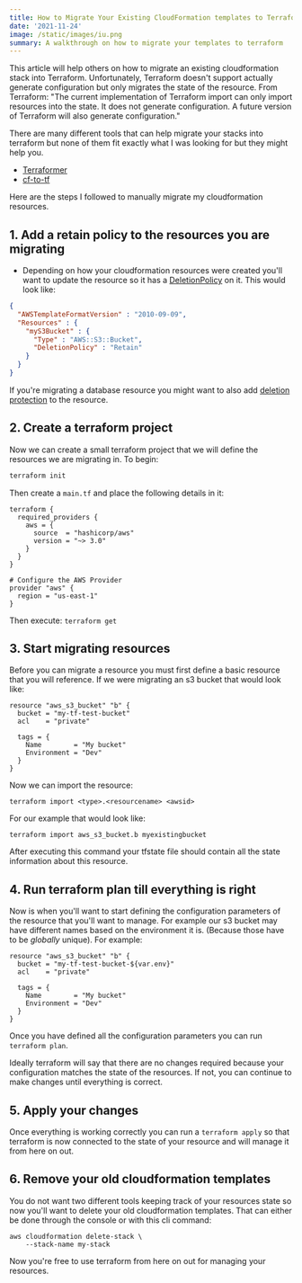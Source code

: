 ```yaml
---
title: How to Migrate Your Existing CloudFormation templates to Terraform
date: '2021-11-24'
image: /static/images/iu.png
summary: A walkthrough on how to migrate your templates to terraform
---
```


This article will help others on how to migrate an existing cloudformation stack into Terraform. Unfortunately, Terraform doesn't support actually generate configuration but only migrates the state of the resource. From Terraform: "The current implementation of Terraform import can only import resources into the state. It does not generate configuration. A future version of Terraform will also generate configuration."

There are many different tools that can help migrate your stacks into terraform but none of them fit exactly what I was looking for but they might help you.

* [Terraformer](https://github.com/GoogleCloudPlatform/terraformer)
* [cf-to-tf](https://github.com/humanmade/cf-to-tf)

Here are the steps I followed to manually migrate my cloudformation resources.

## 1. Add a retain policy to the resources you are migrating

* Depending on how your cloudformation resources were created you'll want to update the resource so it has a [DeletionPolicy](https://docs.aws.amazon.com/AWSCloudFormation/latest/UserGuide/aws-attribute-deletionpolicy.html) on it. This would look like:

```json
{
  "AWSTemplateFormatVersion" : "2010-09-09",
  "Resources" : {
    "myS3Bucket" : {
      "Type" : "AWS::S3::Bucket",
      "DeletionPolicy" : "Retain"
    }
  }
}
```

If you're migrating a database resource you might want to also add [deletion protection](https://docs.aws.amazon.com/AmazonRDS/latest/UserGuide/USER_DeleteInstance.html) to the resource.

## 2. Create a terraform project

Now we can create a small terraform project that we will define the resources we are migrating in. To begin:

```sh
terraform init
```

Then create a ```main.tf``` and place the following details in it:

```hcl
terraform {
  required_providers {
    aws = {
      source  = "hashicorp/aws"
      version = "~> 3.0"
    }
  }
}

# Configure the AWS Provider
provider "aws" {
  region = "us-east-1"
}
```

Then execute: ```terraform get```

## 3. Start migrating resources

Before you can migrate a resource you must first define a basic resource that you will reference. If we were migrating an s3 bucket that would look like:

```hcl
resource "aws_s3_bucket" "b" {
  bucket = "my-tf-test-bucket"
  acl    = "private"

  tags = {
    Name        = "My bucket"
    Environment = "Dev"
  }
}
```

Now we can import the resource:

```shell
terraform import <type>.<resourcename> <awsid>
```

For our example that would look like:

```shell
terraform import aws_s3_bucket.b myexistingbucket
```

After executing this command your tfstate file should contain all the state information about this resource.

## 4. Run terraform plan till everything is right

Now is when you'll want to start defining the configuration parameters of the resource that you'll want to manage. For example our s3 bucket may have different names based on the environment it is. (Because those have to be *globally* unique). For example:

```hcl
resource "aws_s3_bucket" "b" {
  bucket = "my-tf-test-bucket-${var.env}"
  acl    = "private"

  tags = {
    Name        = "My bucket"
    Environment = "Dev"
  }
}
```

Once you have defined all the configuration parameters you can run ```terraform plan```.

Ideally terraform will say that there are no changes required because your configuration matches the state of the resources. If not, you can continue to make changes until everything is correct.

## 5. Apply your changes

Once everything is working correctly you can run a ```terraform apply``` so that terraform is now connected to the state of your resource and will manage it from here on out.

## 6. Remove your old cloudformation templates

You do not want two different tools keeping track of your resources state so now you'll want to delete your old cloudformation templates. That can either be done through the console or with this cli command:

```shell
aws cloudformation delete-stack \
    --stack-name my-stack
```

Now you're free to use terraform from here on out for managing your resources.
